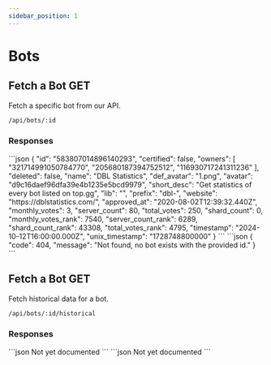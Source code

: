```yaml
---
sidebar_position: 1
---
```




# Bots

## Fetch a Bot <Highlight color="#25c2a0">GET</Highlight>

Fetch a specific bot from our API.

```markdown
/api/bots/:id
```



### Responses

<Tabs>
  <TabItem value="200" label="200" default>
    ```json
    {
      "id": "583807014896140293",
      "certified": false,
      "owners": [
      "321714991050784770",
      "205680187394752512",
      "116930717241311236"
      ],
      "deleted": false,
      "name": "DBL Statistics",
      "def_avatar": "1.png",
      "avatar": "d9c16daef96dfa39e4b1235e5bcd9979",
      "short_desc": "Get statistics of every bot listed on top.gg",
      "lib": "",
      "prefix": "dbl-",
      "website": "https://dblstatistics.com/",
      "approved_at": "2020-08-02T12:39:32.440Z",
      "monthly_votes": 3,
      "server_count": 80,
      "total_votes": 250,
      "shard_count": 0,
      "monthly_votes_rank": 7540,
      "server_count_rank": 6289,
      "shard_count_rank": 43308,
      "total_votes_rank": 4795,
      "timestamp": "2024-10-12T16:00:00.000Z",
      "unix_timestamp": "1728748800000"
    }
    ```
  </TabItem>
  <TabItem value="404" label="404">
    ```json
    {
      "code": 404,
      "message": "Not found, no bot exists with the provided id."
    }
    ```
  </TabItem>
</Tabs>



## Fetch a Bot <Highlight color="#25c2a0">GET</Highlight>

Fetch historical data for a bot.

```markdown
/api/bots/:id/historical
```

### Responses
<Tabs>
  <TabItem value="200" label="200" default>
    ```json
    Not yet documented
    ```
  </TabItem>
  <TabItem value="404" label="404">
    ```json
    Not yet documented
    ```
  </TabItem>
</Tabs>
